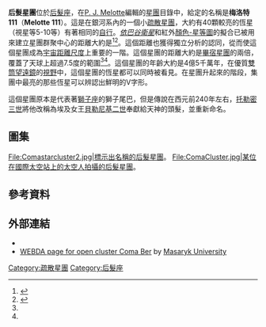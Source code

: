 {{Distinguish|后髮座星系團}}
{{NoteTA|
1=zh-hant:后髮星團;zh-hans:后发星团;}}
{{Infobox open cluster|
| name =后髮星團（Coma Star Cluster）
| image = [[Image:Comastarcluster.jpg|280px]]
| caption=2003年3月在[[英國|英國]][[德比郡|德比郡]]鄉下拍攝的梅洛特111。
| epoch = [[J2000|J2000]]
| class = 
| constellation = [[后髮座|后髮座]]
| ra = {{RA|12|22.5}}<ref name="simbad">{{cite web |url=http://simbad.u-strasbg.fr/simbad/sim-id?Ident=Melotte+111 |title=Cl Melotte 111 -- Open (galactic) Cluster |work=[[SIMBAD|SIMBAD]] |accessdate=23 October 2013 |archive-date=2014-12-16 |archive-url=https://web.archive.org/web/20141216144739/http://simbad.u-strasbg.fr/simbad/sim-id?Ident=Melotte+111 |dead-url=no }}</ref>
| dec = {{DEC|+25|51}}<ref name="simbad" />
| dist_ly = 280 ly
| dist_pc = 86 pc<ref name=vanleeuwen09/><ref name=majaess11/>
| appmag_v = +1.8
| size_v = 7.5° <ref name=vanleeuwen09/>
| mass_kg = -
| mass_msol = -
| radius_ly = -
| v_hb = -
| age = -
| notes = 
| names = Melotte 111,<ref name="simbad" /> Coma Ber Cluster,<ref name="simbad" /> OCl 558.0,<ref name="simbad" /> Collinder 256<ref name="sandt-clusters">{{cite web |url=http://www.skyandtelescope.com/observing/objects/deepsky/3304896.html?page=8 |title=Open Clusters by the Season |work=Sky & Telescope |first=Walter Scott |last=Houston |page=8 |accessdate=23 October 2013 }}{{Dead link|date=2020年4月 |bot=InternetArchiveBot |fix-attempted=yes }}</ref>
}}

'''后髮星團'''位於[[后髮座|后髮座]]，在[[菲利伯特·雅克·梅洛特|P. J. Melotte]]編輯的[[星團|星團]]目錄中，給定的名稱是'''梅洛特111'''（'''Melotte 111'''）。這是在銀河系內的一個小[[疏散星團|疏散星團]]，大約有40顆較亮的恆星（視星等5-10等）有著相同的[[自行|自行]]。''[[依巴谷衛星|依巴谷衛星]]''和紅外[[赫羅圖|顏色-星等圖]]的擬合已被用來建立星團群聚中心的距離大約是{{convert|86|pc}}<ref name=vanleeuwen09>{{cite journal |title=Parallaxes and proper motions for 20 open clusters as based on the new Hipparcos catalogue |journal=Astronomy and Astrophysics |first=F. |last=van Leeuwen |volume=497 |issue=1 |pages=209–242 |date=April 2009 |bibcode=2009A&A...497..209V |doi=10.1051/0004-6361/200811382|arxiv = 0902.1039 }}</ref><ref name=majaess11>{{cite journal |title=Deep Infrared ZAMS Fits to Benchmark Open Clusters Hosting Delta Scuti Stars |journal=Journal of the American Association of Variable Star Observers |first1=D. |last1=Majaess |first2=D. |last2=Turner |first3=D. |last3=Lane |first4=T. |last4=Krajci |volume=39 |issue=2 |page=219 |date=September 2011 |bibcode=2011JAVSO..39..219M |arxiv=1102.1705}}</ref>。這個距離也獲得獨立分析的認同，從而使這個星團成為[[宇宙距離尺度|宇宙距離尺度]]上重要的一階。這個星團的距離大約是[[畢宿星團|畢宿星團]]的兩倍，覆蓋了天球上超過7.5度的範圍<ref name=vanleeuwen09/><ref name=majaess11/>。這個星團的年齡大約是4億5千萬年，在優質[[雙筒望遠鏡|雙筒望遠鏡]]的[[視野|視野]]中，這個星團的恆星都可以同時被看見。在星團升起來的階段，集團中最亮的那些恆星可以辨認出鮮明的V字形。

這個星團原本是代表著[[獅子座|獅子座]]的獅子尾巴，但是傳說在西元前240年左右，[[托勒密三世|托勒密三世]]將他改稱為埃及女王[[貝勒尼基二世|貝勒尼基二世]]奉獻給天神的頭髮，並重新命名。

== 圖集 ==
<gallery heights="160px" mode="packed">
File:Comastarcluster2.jpg|標示出名稱的后髮星團。
File:ComaCluster.jpg|某位在國際太空站上的太空人拍攝的后髮星團。
</gallery>

== 參考資料 ==
{{reflist}}

== 外部連結 ==
* {{commons category-inline|Melotte 111}}
* [http://webda.physics.muni.cz/cgi-bin/ocl_page.cgi?cluster=Mel111 WEBDA page for open cluster Coma Ber]{{Wayback|url=http://webda.physics.muni.cz/cgi-bin/ocl_page.cgi?cluster=Mel111 |date=20160304035920 }} by [[Masaryk_University|Masaryk University]]

{{Sky|12|22|30|+|25|51|00|288}}

[[Category:疏散星團|Category:疏散星團]]
[[Category:后髮座|Category:后髮座]]